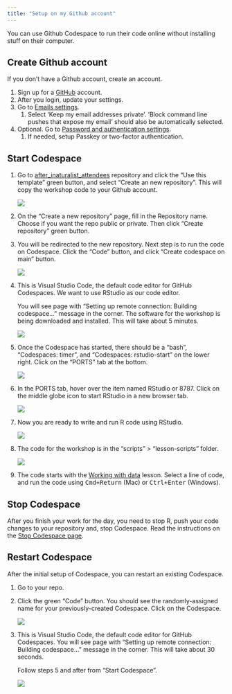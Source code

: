 ```yaml
---
title: "Setup on my Github account"
---
```


You can use Github Codespace to run their code online without installing stuff on their computer.

## Create Github account

If you don't have a Github account, create an account.

1.  Sign up for a [GitHub](https://github.com) account.
2.  After you login, update your settings.
3.  Go to [Emails settings](https://github.com/settings/emails).
    1.  Select 'Keep my email addresses private'. 'Block command line pushes that expose my email' should also be automatically selected.
4.  Optional. Go to [Password and authentication settings](https://github.com/settings/security).
    1.  If needed, setup Passkey or two-factor authentication.

## Start Codespace

1.  Go to [after_inaturalist_attendees](https://github.com/wykhuh/after_inaturalist_attendees) repository and click the "Use this template" green button, and select "Create an new repository". This will copy the workshop code to your Github account.

    ![](images/setup-my-account/template.png)

2.  On the "Create a new repository" page, fill in the Repository name. Choose if you want the repo public or private. Then click "Create repository" green button.

3.  You will be redirected to the new repository. Next step is to run the code on Codespace. Click the "Code" button, and click "Create codespace on main" button.

    ![](images/coding-after-workshop/create-codespace-main.png)

4.  This is Visual Studio Code, the default code editor for GitHub Codespaces. We want to use RStudio as our code editor.

    You will see page with "Setting up remote connection: Building codespace..." message in the corner. The software for the workshop is being downloaded and installed. This will take about 5 minutes.

    ![](images/setup/building-codespace.png)

5.  Once the Codespace has started, there should be a "bash", "Codespaces: timer", and "Codespaces: rstudio-start" on the lower right. Click on the "PORTS" tab at the bottom.

    ![](images/setup/finish-building.png)

6.  In the PORTS tab, hover over the item named RStudio or 8787. Click on the middle globe icon to start RStudio in a new browser tab.

    ![](images/setup/rstudio-port.png)

7.  Now you are ready to write and run R code using RStudio.

    ![](images/setup/rstudio.png)

8.  The code for the workshop is in the "scripts" \> "lesson-scripts" folder.

    ![](images/setup-my-account/scripts-folder.png)

9.  The code starts with the [Working with data](working-with-data.qmd) lesson. Select a line of code, and run the code using <kbd>Cmd+Return</kbd> (Mac) or <kbd>Ctrl+Enter</kbd> (Windows).

## Stop Codespace

After you finish your work for the day, you need to stop R, push your code changes to your repository and, stop Codespace. Read the instructions on the [Stop Codespace page](stop-codespace.qmd).

## Restart Codespace

After the initial setup of Codespace, you can restart an existing Codespace.

1.  Go to your repo.

2.  Click the green "Code" button. You should see the randomly-assigned name for your previously-created Codespace. Click on the Codespace.

    ![](images/setup/restart-codespace.png)

3.  This is Visual Studio Code, the default code editor for GitHub Codespaces. You will see page with "Setting up remote connection: Building codespace..." message in the corner. This will take about 30 seconds.

    Follow steps 5 and after from "Start Codespace".

    ![](images/setup/building-codespace.png)
